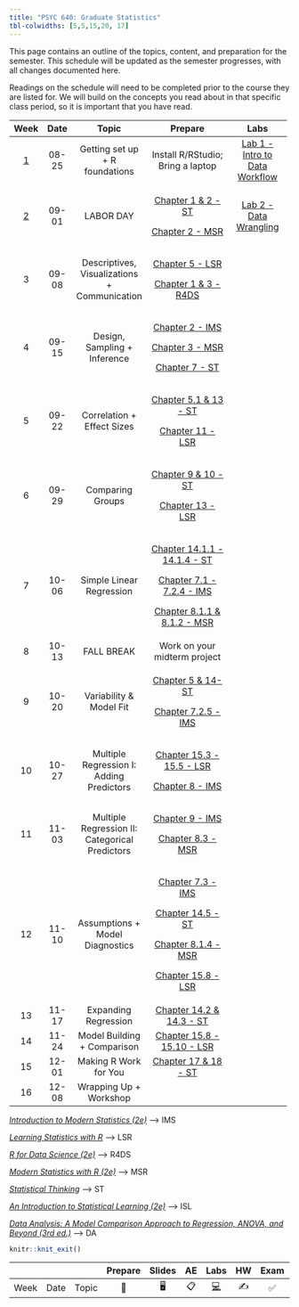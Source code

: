 ```yaml
---
title: "PSYC 640: Graduate Statistics"
tbl-colwidths: [5,5,15,20, 17]
---
```


This page contains an outline of the topics, content, and preparation for the semester. This schedule will be updated as the semester progresses, with all changes documented here.

::: callout-important
Readings on the schedule will need to be completed prior to the course they are listed for. We will build on the concepts you read about in that specific class period, so it is important that you have read.
:::

<div>

+-------------------------+-----------+------------------------------------------------+---------------------------------------------------------------------------------------------------------------+------------------------------------------------------------------+
| Week                    | Date      | Topic                                          | Prepare                                                                                                       | Labs                                                             |
+:=======================:+:=========:+:==============================================:+:=============================================================================================================:+:================================================================:+
| [1](/weeks/week-1.html) | 08-25     | Getting set up + R foundations                 | Install R/RStudio; Bring a laptop                                                                             | [Lab 1 - Intro to Data Workflow](/labs/lab-1_data-workflow.html) |
+-------------------------+-----------+------------------------------------------------+---------------------------------------------------------------------------------------------------------------+------------------------------------------------------------------+
| [2](weeks/week-2.html)  | 09-01     | LABOR DAY                                      | [Chapter 1 & 2 - ST](https://statsthinking21.github.io/statsthinking21-core-site/){target="_blank"}           | [Lab 2 - Data Wrangling](/labs/lab-2_data-wrangling.html)        |
|                         |           |                                                |                                                                                                               |                                                                  |
|                         |           |                                                | [Chapter 2 - MSR](https://www.modernstatisticswithr.com/){target="_blank"}                                    |                                                                  |
+-------------------------+-----------+------------------------------------------------+---------------------------------------------------------------------------------------------------------------+------------------------------------------------------------------+
| 3                       | 09-08     | Descriptives, Visualizations + Communication   | [Chapter 5 - LSR](https://learningstatisticswithr.com/book/){target="_blank"}                                 |                                                                  |
|                         |           |                                                |                                                                                                               |                                                                  |
|                         |           |                                                | [Chapter 1 & 3 - R4DS](https://r4ds.hadley.nz/){target="_blank"}                                              |                                                                  |
+-------------------------+-----------+------------------------------------------------+---------------------------------------------------------------------------------------------------------------+------------------------------------------------------------------+
| 4                       | 09-15     | Design, Sampling + Inference                   | [Chapter 2 - IMS](https://openintro-ims.netlify.app/){target="_blank"}                                        |                                                                  |
|                         |           |                                                |                                                                                                               |                                                                  |
|                         |           |                                                | [Chapter 3 - MSR](https://www.modernstatisticswithr.com/){target="_blank"}                                    |                                                                  |
|                         |           |                                                |                                                                                                               |                                                                  |
|                         |           |                                                | [Chapter 7 - ST](https://statsthinking21.github.io/statsthinking21-core-site/){target="_blank"}               |                                                                  |
+-------------------------+-----------+------------------------------------------------+---------------------------------------------------------------------------------------------------------------+------------------------------------------------------------------+
| 5                       | 09-22     | Correlation + Effect Sizes                     | [Chapter 5.1 & 13 - ST](https://statsthinking21.github.io/statsthinking21-core-site/){target="_blank"}        |                                                                  |
|                         |           |                                                |                                                                                                               |                                                                  |
|                         |           |                                                | [Chapter 11 - LSR](https://learningstatisticswithr.com/book/){target="_blank"}                                |                                                                  |
+-------------------------+-----------+------------------------------------------------+---------------------------------------------------------------------------------------------------------------+------------------------------------------------------------------+
| 6                       | 09-29     | Comparing Groups                               | [Chapter 9 & 10 - ST](https://statsthinking21.github.io/statsthinking21-core-site/){target="_blank"}          |                                                                  |
|                         |           |                                                |                                                                                                               |                                                                  |
|                         |           |                                                | [Chapter 13 - LSR](https://learningstatisticswithr.com/book/){target="_blank"}                                |                                                                  |
+-------------------------+-----------+------------------------------------------------+---------------------------------------------------------------------------------------------------------------+------------------------------------------------------------------+
| 7                       | 10-06     | Simple Linear Regression                       | [Chapter 14.1.1 - 14.1.4 - ST](https://statsthinking21.github.io/statsthinking21-core-site/){target="_blank"} |                                                                  |
|                         |           |                                                |                                                                                                               |                                                                  |
|                         |           |                                                | [Chapter 7.1 - 7.2.4 - IMS](https://openintro-ims.netlify.app/){target="_blank"}                              |                                                                  |
|                         |           |                                                |                                                                                                               |                                                                  |
|                         |           |                                                | [Chapter 8.1.1 & 8.1.2 - MSR](https://www.modernstatisticswithr.com/){target="_blank"}                        |                                                                  |
+-------------------------+-----------+------------------------------------------------+---------------------------------------------------------------------------------------------------------------+------------------------------------------------------------------+
| 8                       | 10-13     | FALL BREAK                                     | Work on your midterm project                                                                                  |                                                                  |
+-------------------------+-----------+------------------------------------------------+---------------------------------------------------------------------------------------------------------------+------------------------------------------------------------------+
| 9                       | 10-20     | Variability & Model Fit                        | [Chapter 5 & 14- ST](https://statsthinking21.github.io/statsthinking21-core-site/){target="_blank"}           |                                                                  |
|                         |           |                                                |                                                                                                               |                                                                  |
|                         |           |                                                | [Chapter 7.2.5 - IMS](https://openintro-ims.netlify.app/){target="_blank"}                                    |                                                                  |
+-------------------------+-----------+------------------------------------------------+---------------------------------------------------------------------------------------------------------------+------------------------------------------------------------------+
| 10                      | 10-27     | Multiple Regression I: Adding Predictors       | [Chapter 15.3 - 15.5 - LSR](https://learningstatisticswithr.com/book/){target="_blank"}                       |                                                                  |
|                         |           |                                                |                                                                                                               |                                                                  |
|                         |           |                                                | [Chapter 8 - IMS](https://openintro-ims.netlify.app/){target="_blank"}                                        |                                                                  |
+-------------------------+-----------+------------------------------------------------+---------------------------------------------------------------------------------------------------------------+------------------------------------------------------------------+
| 11                      | 11-03     | Multiple Regression II: Categorical Predictors | [Chapter 9 - IMS](https://openintro-ims.netlify.app/){target="_blank"}                                        |                                                                  |
|                         |           |                                                |                                                                                                               |                                                                  |
|                         |           |                                                | [Chapter 8.3 - MSR](https://www.modernstatisticswithr.com/){target="_blank"}                                  |                                                                  |
+-------------------------+-----------+------------------------------------------------+---------------------------------------------------------------------------------------------------------------+------------------------------------------------------------------+
| 12                      | 11-10     | Assumptions + Model Diagnostics                | [Chapter 7.3 - IMS](https://openintro-ims.netlify.app/){target="_blank"}                                      |                                                                  |
|                         |           |                                                |                                                                                                               |                                                                  |
|                         |           |                                                | [Chapter 14.5 - ST](https://statsthinking21.github.io/statsthinking21-core-site/){target="_blank"}            |                                                                  |
|                         |           |                                                |                                                                                                               |                                                                  |
|                         |           |                                                | [Chapter 8.1.4 - MSR](https://www.modernstatisticswithr.com/){target="_blank"}                                |                                                                  |
|                         |           |                                                |                                                                                                               |                                                                  |
|                         |           |                                                | [Chapter 15.8 - LSR](https://learningstatisticswithr.com/book/){target="_blank"}                              |                                                                  |
+-------------------------+-----------+------------------------------------------------+---------------------------------------------------------------------------------------------------------------+------------------------------------------------------------------+
| 13                      | 11-17     | Expanding Regression                           | [Chapter 14.2 & 14.3 - ST](https://statsthinking21.github.io/statsthinking21-core-site/){target="_blank"}     |                                                                  |
+-------------------------+-----------+------------------------------------------------+---------------------------------------------------------------------------------------------------------------+------------------------------------------------------------------+
| 14                      | 11-24     | Model Building + Comparison                    | [Chapter 15.8 - 15.10 - LSR](https://learningstatisticswithr.com/book/){target="_blank"}                      |                                                                  |
+-------------------------+-----------+------------------------------------------------+---------------------------------------------------------------------------------------------------------------+------------------------------------------------------------------+
| 15                      | 12-01     | Making R Work for You                          | [Chapter 17 & 18 - ST](https://statsthinking21.github.io/statsthinking21-core-site/){target="_blank"}         |                                                                  |
+-------------------------+-----------+------------------------------------------------+---------------------------------------------------------------------------------------------------------------+------------------------------------------------------------------+
| 16                      | 12-08     | Wrapping Up + Workshop                         |                                                                                                               |                                                                  |
+-------------------------+-----------+------------------------------------------------+---------------------------------------------------------------------------------------------------------------+------------------------------------------------------------------+

</div>

[*Introduction to Modern Statistics (2e)*](https://openintro-ims.netlify.app/){target="_blank"} –\> IMS

[*Learning Statistics with R*](https://learningstatisticswithr.com/book/){target="_blank"} –\> LSR

[*R for Data Science (2e)*](https://r4ds.hadley.nz/){target="_blank"} –\> R4DS

[*Modern Statistics with R (2e)*](https://www.modernstatisticswithr.com/){target="_blank"} –\> MSR

[*Statistical Thinking*](https://statsthinking21.github.io/statsthinking21-core-site/){target="_blank"} –\> ST

[*An Introduction to Statistical Learning (2e)*](https://www.statlearning.com/){target="_blank"} –\> ISL

[*Data Analysis: A Model Comparison Approach to Regression, ANOVA, and Beyond (3rd ed.)*](https://sadbhavnapublications.org/research-enrichment-material/2-Statistical-Books/Data-Analysis-A-Model-Comparison-Approach-To-Regression,-ANOVA,-and-Beyond.pdf){target="_blank"} –\> DA

```r
knitr::knit_exit()
```

|      |      |       | Prepare | Slides | AE  |  Labs  | HW  | Exam | Project |
|------|------|-------|:-------:|:------:|:---:|:------:|:---:|:----:|:-------:|
| Week | Date | Topic |   📖    |   🖥️   | 📋  | [💻]() | ✍️  |  ✅  |   📂    |
